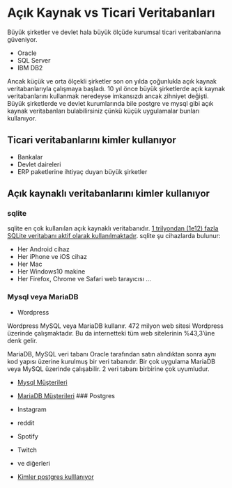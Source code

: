 # Açık Kaynak vs Ticari Veritabanları

Büyük şirketler ve devlet hala büyük ölçüde kurumsal ticari veritabanlarına güveniyor.

- Oracle
- SQL Server
- IBM DB2

Ancak küçük ve orta ölçekli şirketler son on yılda çoğunlukla açık kaynak veritabanlarıyla çalışmaya başladı.
10 yıl önce büyük şirketlerde açık kaynak veritabanlarını kullanmak neredeyse imkansızdı ancak zihniyet değişti.
Büyük şirketlerde ve devlet kurumlarında bile postgre ve mysql gibi açık kaynak veritabanları bulabilirsiniz çünkü küçük uygulamalar bunları kullanıyor.

## Ticari veritabanlarını kimler kullanıyor

- Bankalar
- Devlet daireleri
- ERP paketlerine ihtiyaç duyan büyük şirketler

## Açık kaynaklı veritabanlarını kimler kullanıyor

### sqlite

sqlite en çok kullanılan açık kaynaklı veritabanıdır. [1 trilyondan (1e12) fazla SQLite veritabanı aktif olarak kullanılmaktadır](https://www.sqlite.org/mostdeployed.html).
sqlite şu cihazlarda bulunur:

- Her Android cihaz
- Her iPhone ve iOS cihaz
- Her Mac
- Her Windows10 makine
- Her Firefox, Chrome ve Safari web tarayıcısı
...

### Mysql veya MariaDB

- Wordpress

Wordpress MySQL veya MariaDB kullanır. 
472 milyon web sitesi Wordpress üzerinde çalışmaktadır.
Bu da internetteki tüm web sitelerinin %43,3'üne denk gelir.

MariaDB, MySQL veri tabanı Oracle tarafından satın alındıktan sonra aynı kod yapısı üzerine kurulmuş bir veri tabanıdır.
Bir çok uygulama MariaDB veya MySQL üzerinde çalışabilir.
2 veri tabanı birbirine çok uyumludur.

- [Mysql Müşterileri](https://www.mysql.com/customers)
- [MariaDB Müşterileri](https://mariadb.com/resources/customer-stories/)
### Postgres

- Instagram
- reddit
- Spotify
- Twitch
- ve diğerleri

- [Kimler postgres kulllanıyor](https://dzone.com/articles/why-everyone-uses-postgres)

